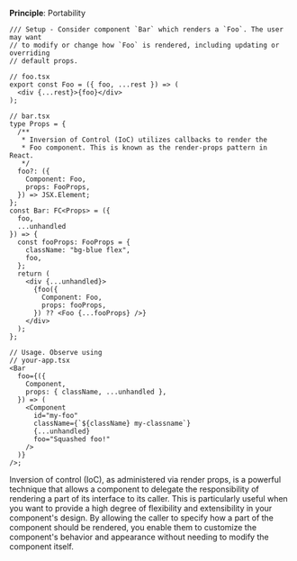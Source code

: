 **Principle**: Portability

```tsx
/// Setup - Consider component `Bar` which renders a `Foo`. The user may want
// to modify or change how `Foo` is rendered, including updating or overriding
// default props.

// foo.tsx
export const Foo = ({ foo, ...rest }) => (
  <div {...rest}>{foo}</div>
);

// bar.tsx
type Props = {
  /**
   * Inversion of Control (IoC) utilizes callbacks to render the
   * Foo component. This is known as the render-props pattern in React.
   */
  foo?: ({
    Component: Foo,
    props: FooProps,
  }) => JSX.Element;
};
const Bar: FC<Props> = ({
  foo,
  ...unhandled
}) => {
  const fooProps: FooProps = {
    className: "bg-blue flex",
    foo,
  };
  return (
    <div {...unhandled}>
      {foo({
        Component: Foo,
        props: fooProps,
      }) ?? <Foo {...fooProps} />}
    </div>
  );
};

// Usage. Observe using
// your-app.tsx
<Bar
  foo={({
    Component,
    props: { className, ...unhandled },
  }) => (
    <Component
      id="my-foo"
      className={`${className} my-classname`}
      {...unhandled}
      foo="Squashed foo!"
    />
  )}
/>;
```

<Wisdom>

Inversion of control (IoC), as administered via render props, is a powerful technique that allows a
component to delegate the responsibility of rendering a part of its
interface to its caller. This is particularly useful when you want to
provide a high degree of flexibility and extensibility in your
component's design. By allowing the caller to specify how a part of
the component should be rendered, you enable them to customize the
component's behavior and appearance without needing to modify the
component itself.

</Wisdom>
